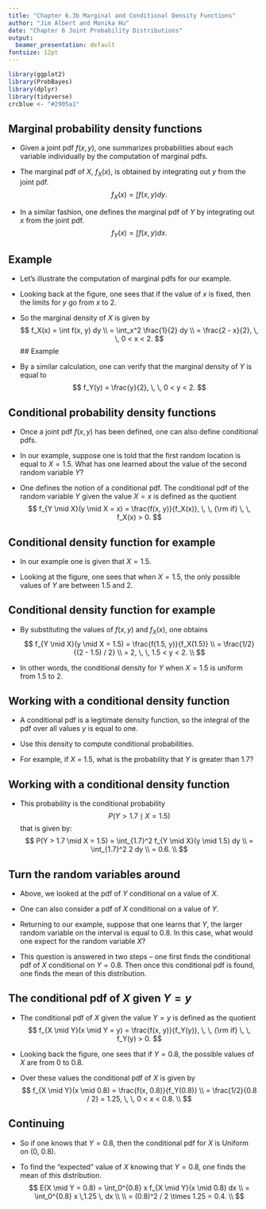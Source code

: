 ```yaml
---
title: "Chapter 6.3b Marginal and Conditional Density Functions"
author: "Jim Albert and Monika Hu"
date: "Chapter 6 Joint Probability Distributions"
output:
  beamer_presentation: default
fontsize: 12pt
---
```


```r
library(ggplot2)
library(ProbBayes)
library(dplyr)
library(tidyverse)
crcblue <- "#2905a1"
```

## Marginal probability density functions

- Given a joint pdf $f(x, y)$, one summarizes probabilities about each variable individually by the computation of marginal pdfs.  

- The marginal pdf of $X$, $f_X(x)$, is obtained by integrating out $y$ from the joint pdf.
$$
f_X(x) = \int f(x, y) dy.
$$

- In a similar fashion, one defines the marginal pdf of $Y$ by integrating out $x$ from the joint pdf.
$$
f_Y(x) = \int f(x, y) dx.
$$

## Example

- Let's illustrate the computation of marginal pdfs for our example.  

- Looking back at the figure, one sees that if the value of $x$ is fixed, then the limits for $y$ go from $x$ to 2.  

- So the marginal density of $X$ is given by
$$
 f_X(x)  = \int f(x, y) dy \\
  = \int_x^2  \frac{1}{2}  dy \\
  = \frac{2 - x}{2}, \, \, 0 < x < 2.
$$ 
## Example
 
 - By a similar calculation, one can verify that the marginal density of $Y$ is equal to
 $$
 f_Y(y) = \frac{y}{2}, \, \, 0 < y < 2.
 $$

## Conditional probability density functions

- Once a joint pdf $f(x, y)$ has been defined, one can also define conditional pdfs.  

- In our example, suppose one is told that the first random location is equal to $X = 1.5$.  What has one learned about the value of the second random variable $Y$?

- One defines the notion of a conditional pdf.  The conditional pdf of the random variable $Y$ given the value $X = x$ is defined as the quotient
$$
f_{Y \mid X}(y \mid X = x) = \frac{f(x, y)}{f_X(x)}, \, \, {\rm if} \, \, f_X(x) > 0.
$$

## Conditional density function for example

- In our example one is given that $X = 1.5$.  

- Looking at the figure, one sees that when $X = 1.5$, the only possible values of $Y$ are between 1.5 and 2.  

## Conditional density function for example

- By substituting the values of $f(x, y)$ and $f_X(x)$, one obtains
$$
 f_{Y \mid X}(y \mid X = 1.5)  = \frac{f(1.5, y)}{f_X(1.5)} \\
  =  \frac{1/2}{(2 - 1.5) / 2} \\
  =  2, \, \, 1.5 < y < 2. \\
$$ 

- In other words, the conditional density for $Y$ when $X = 1.5$ is uniform from 1.5 to 2.

## Working with a conditional density function

- A conditional pdf is a legitimate density function, so the integral of the pdf over all values $y$ is equal to one.  

- Use this density to compute conditional probabilities.  

- For example, if $X$ = 1.5, what is the probability that $Y$ is greater than 1.7?  

## Working with a conditional density function

- This probability is the conditional probability $$P(Y > 1.7 \mid X = 1.5)$$ that is given by:
$$
 P(Y > 1.7 \mid X = 1.5)  = \int_{1.7}^2 f_{Y \mid X}(y \mid 1.5) dy \\
  =  \int_{1.7}^2 2 dy \\
  =  0.6. \\
$$
 
## Turn the random variables around   

- Above, we looked at the  pdf of $Y$ conditional on a value of $X$. 

- One can also consider a pdf of $X$ conditional on a value of $Y$.  

- Returning to our example, suppose that one learns that $Y$, the larger random variable on the interval is equal to 0.8.  In this case, what would one expect for the random variable $X$?

- This question is answered in two steps -- one first finds the conditional pdf of $X$ conditional on $Y = 0.8$.  Then once this conditional pdf is found, one finds the mean of this distribution.

## The conditional pdf of $X$ given $Y = y$

- The conditional pdf of $X$ given the value $Y = y$ is defined as the quotient
$$
f_{X \mid Y}(x \mid Y = y) = \frac{f(x, y)}{f_Y(y)}, \, \, {\rm if} \, \, f_Y(y) > 0.
$$

- Looking back the figure, one sees that if $Y = 0.8$, the possible values of $X$ are from 0 to 0.8.  

- Over these values the conditional pdf of $X$ is given by
$$
 f_{X \mid Y}(x \mid 0.8)  = \frac{f(x, 0.8)}{f_Y(0.8)} \\
  =  \frac{1/2}{0.8 / 2} 
  =  1.25, \, \, 0 < x < 0.8. \\
$$ 
 
## Continuing
 
 - So if one knows that $Y = 0.8$, then the conditional pdf for $X$ is Uniform on (0, 0.8).
 
 - To find the "expected" value of $X$ knowing that $Y = 0.8$, one finds the mean of this distribution.
 $$
 E(X \mid Y = 0.8)  = \int_0^{0.8} x f_{X \mid Y}(x \mid 0.8) dx \\
  = \int_0^{0.8} x \,1.25 \, dx \\ \\
  =  (0.8)^2 / 2 \times 1.25 = 0.4. \\
$$
